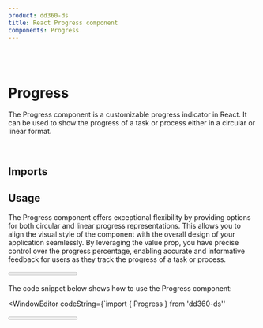 ```yaml
---
product: dd360-ds
title: React Progress component
components: Progress
---
```


<br />
<br />

# <span name="floating-nav">Progress</span>

The Progress component is a customizable progress indicator in React. It can be used to show 
the progress of a task or process either in a circular or linear format.

<br />

## <span name="floating-nav">Imports</span>

<WindowEditor codeString="import { Progress } from 'dd360-ds'" />
<WindowEditor codeString="import Progress from 'dd360-ds/Progress'" />

## <span name="floating-nav">Usage</span>

The Progress component offers exceptional flexibility by providing options for both circular 
and linear progress representations. This allows you to align the visual style of the component 
with the overall design of your application seamlessly. By leveraging the value prop, you have 
precise control over the progress percentage, enabling accurate and informative feedback for 
users as they track the progress of a task or process.

<ContainerComponentDoc>
  <Progress value={60} />
</ContainerComponentDoc>

The code snippet below shows how to use the Progress component:

<WindowEditor
    codeString={`import { Progress } from 'dd360-ds''

<Progress value={60} />
`}/>

<br />

### <span name="floating-nav">Progress circle</span>

The Progress Circle component is a circular representation of the progress indicator. It can be 
implemented by specifying the type prop as 'circle' when using the Progress component. By 
customizing properties such as circleSize, lineWidth, and lineCap, you can easily create visually 
appealing circular progress indicators.

<ContainerComponentDoc>
  <Progress value={30} circleSize={100} lineWidth={4} lineCap='round' />
</ContainerComponentDoc>

<WindowEditor
    codeString={`import { Progress } from 'dd360-ds''

 <Progress 
   value={30} 
   circleSize={100} 
   lineWidth={4} 
   lineCap='round' 
 />
`}/>

<br />
### <span name="floating-nav">Progress linear</span>

The Progress Linear component provides a linear representation of the progress indicator. It is 
implemented by setting the type prop as 'linear' when using the Progress component. With adjustable 
properties like width, height, and lineCap, you can seamlessly integrate the linear progress 
indicator into different layouts and designs. 

<ContainerComponentDoc>
  <Progress type='linear' value={60} width='50%' height='15px' lineCap='round' className='mb-2'/>
  <Progress type='linear' value={60} />
</ContainerComponentDoc>

<WindowEditor
    codeString={`import { Progress } from 'dd360-ds''

<Progress type='linear' value={60} width='50%' height='15px' lineCap='round' className='mb-2'/>
<Progress type='linear' value={60} />
`}/>

<br />
### <span name="floating-nav">Custom colors</span>

The Progress component provides the flexibility to customize the colors of the progress indicators 
to match the visual style of your application. By specifying properties such as progressLineColor 
and backgroundLineColor, you can easily tailor the colors of the progress line or circle to create 
a cohesive and visually appealing user interface.

<ContainerComponentDoc>
  <Progress value={60}  progressLineColor='#f0ed7e' backgroundLineColor='#e7f9c4' />
  <Progress value={60}  progressLineColor='#7df0e4' backgroundLineColor='#d4fffb' type='linear' />
</ContainerComponentDoc>

<WindowEditor
    codeString={`import { Progress } from 'dd360-ds''

<Progress value={60}  progressLineColor='#f0ed7e' backgroundLineColor='#e7f9c4' />
<Progress value={60}  progressLineColor='#7df0e4' backgroundLineColor='#d4fffb' type='linear' />
`}/>

<br />
### <span name="floating-nav">Line cap</span>

The Progress component provides the ability to customize the line cap style of the progress indicator. 
By selecting from options such as 'round', 'square', or 'butt', you can refine the visual appearance of 
the progress line. Note that when using the linear type, the 'square' and 'butt' line cap styles produce 
the same result.

<ContainerComponentDoc>
  <Progress value={60}  progressLineColor='#61d934' backgroundLineColor='#d7ffd3' lineCap='round'/>
  <Progress value={60} width='80%' height='12px'  progressLineColor='#ff7d40' backgroundLineColor='#ffdfd4' type='linear' lineCap='square' />
</ContainerComponentDoc>

<WindowEditor
    codeString={`import { Progress } from 'dd360-ds''

<Progress 
  value={60}  
  progressLineColor='#61d934' 
  backgroundLineColor='#d7ffd3' 
  lineCap='round'
/>
<Progress 
  value={60} 
  width='80%' 
  height='12px'  
  progressLineColor='#ff7d40' 
  backgroundLineColor='#ffdfd4' 
  type='linear' 
  lineCap='square' 
/>
`}/>

<br />
### <span name="floating-nav">Indeterminate</span>

The Progress component offers an indeterminate mode that provides an animated representation of 
progress when the exact progress value is unknown or not applicable. This mode is useful in scenarios 
where the progress cannot be measured linearly or when the task duration is uncertain.

By setting the indeterminate prop to true, the Progress component displays an infinite animation, 
indicating that progress is being made without providing a specific progress value. This animated 
effect adds a visual cue to reassure users that the task is actively being worked on, even if the 
precise completion status cannot be determined.

<ContainerComponentDoc>
  <Progress value={60}  progressLineColor='#f0ed7e' backgroundLineColor='#e7f9c4' indeterminate/>
  <Progress value={60}  progressLineColor='#7df0e4' backgroundLineColor='#d4fffb' type='linear' indeterminate />
</ContainerComponentDoc>

<WindowEditor
    codeString={`import { Progress } from 'dd360-ds''

<Progress value={60}  progressLineColor='#f0ed7e' backgroundLineColor='#e7f9c4' indeterminate/>
<Progress value={60}  progressLineColor='#7df0e4' backgroundLineColor='#d4fffb' type='linear' indeterminate />
`}/>

<br />
### <span name="floating-nav">Custom content</span>

The Progress component allows you to include custom content within the progress indicator using the children 
prop. This feature enhances the visual presentation by allowing you to add text, icons, or other React 
components alongside the progress indicator. 

<ContainerComponentDoc>
  <ProgressCustom/>
</ContainerComponentDoc>

<br />
### <span name="floating-nav">Progress vs Spinner</span>

Progress component and the Spinner component can serve as visual indicators, but they have distinct 
functionalities and use cases.

The Progress component is used to display specific progress with a percentage value, allowing users 
to track task completion. It offers customization options and the ability to include custom content. 
Additionally, it can simulate a spinner animation using the indeterminate prop when there is no 
specific waiting time.

The Spinner component, on the other hand, is a simpler and lightweight loading indicator that indicates 
ongoing activity without providing precise progress information.

Consider using the Spinner component when you need a straightforward loading indicator, and opt for the 
Progress component for detailed progress feedback. Evaluate the requirements of your application to 
determine the most suitable choice.

<br />
<br />

## <span name="floating-nav">API Reference</span>

<CustomTableDocs
  dataTable={[
    { title: 'type', default: 'circle', types: ['circle', 'linear'] },
    { title: 'value', default: '0', types: ['number'] },
    { title: 'width', default: '100%', types: ['number', 'string'] },
    { title: 'height', default: '6px', types: ['number', 'string'] },
    { title: 'circleSize', default: '80', types: ['number'] },
    { title: 'lineWidth', default: '8', types: ['number'] },
    { title: 'indeterminate', default: 'false', types: ['boolean'] },
    { title: 'progressLineColor', default: '#1d4ed8', types: ['string'] },
    { title: 'backgroundLineColor', default: '#e5e7eb', types: ['string'] },
    { title: 'lineCap', default: 'butt', types: ['round', 'square', 'butt'] },
    { title: 'children', default: 'null', types: ['ReactNode'] }
  ]}
/>

Note: This documentation assumes that the audience has basic knowledge of React
and how to use components in React applications.
